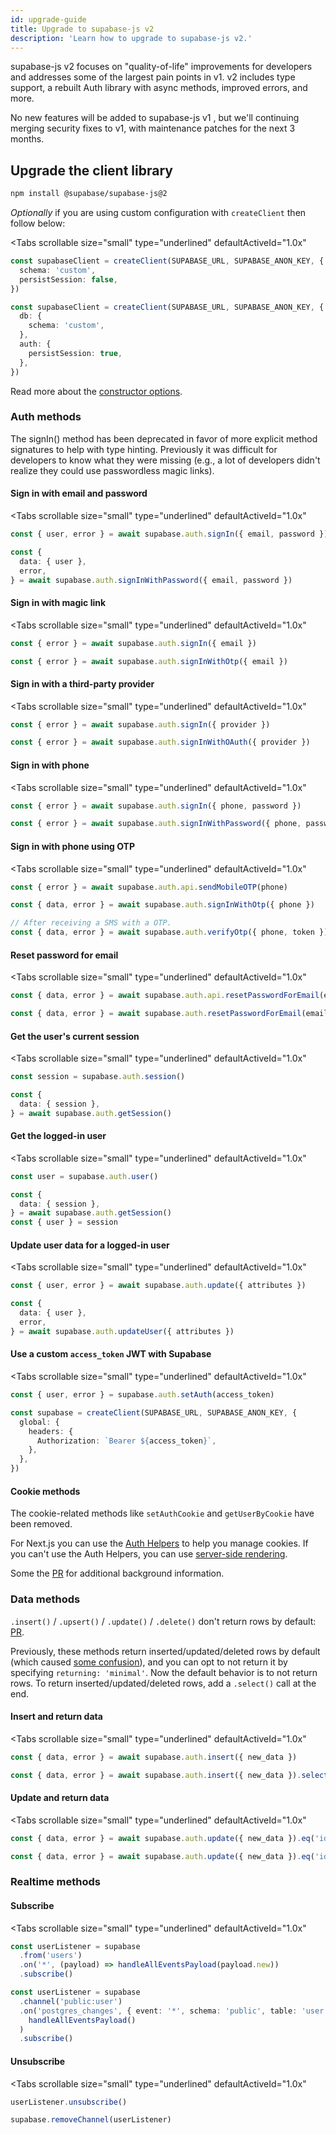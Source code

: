 ```yaml
---
id: upgrade-guide
title: Upgrade to supabase-js v2
description: 'Learn how to upgrade to supabase-js v2.'
---
```



supabase-js v2 focuses on "quality-of-life" improvements for developers and addresses some of the largest pain points in v1. v2 includes type support, a rebuilt Auth library with async methods, improved errors, and more.

No new features will be added to supabase-js v1 , but we'll continuing merging security fixes to v1, with maintenance patches for the next 3 months.

## Upgrade the client library

```sh
npm install @supabase/supabase-js@2
```

_Optionally_ if you are using custom configuration with `createClient` then follow below:

<Tabs
  scrollable
  size="small"
  type="underlined"
  defaultActiveId="1.0x"
>
<TabPanel id="1.0x" label="Before">

```ts title=src/supabaseClient.ts
const supabaseClient = createClient(SUPABASE_URL, SUPABASE_ANON_KEY, {
  schema: 'custom',
  persistSession: false,
})
```

</TabPanel>
<TabPanel id="2.0x" label="After">

```ts title=src/supabaseClient.ts
const supabaseClient = createClient(SUPABASE_URL, SUPABASE_ANON_KEY, {
  db: {
    schema: 'custom',
  },
  auth: {
    persistSession: true,
  },
})
```

</TabPanel>
</Tabs>

Read more about the [constructor options](/docs/reference/javascript/release-notes#explicit-constructor-options).

### Auth methods

The signIn() method has been deprecated in favor of more explicit method signatures to help with type hinting. Previously it was difficult for developers to know what they were missing (e.g., a lot of developers didn't realize they could use passwordless magic links).

#### Sign in with email and password

<Tabs
  scrollable
  size="small"
  type="underlined"
  defaultActiveId="1.0x"
>
<TabPanel id="1.0x" label="Before">

```ts
const { user, error } = await supabase.auth.signIn({ email, password })
```

</TabPanel>
<TabPanel id="2.0x" label="After">

```ts
const {
  data: { user },
  error,
} = await supabase.auth.signInWithPassword({ email, password })
```

</TabPanel>
</Tabs>

#### Sign in with magic link

<Tabs
  scrollable
  size="small"
  type="underlined"
  defaultActiveId="1.0x"
>
<TabPanel id="1.0x" label="Before">

```ts
const { error } = await supabase.auth.signIn({ email })
```

</TabPanel>
<TabPanel id="2.0x" label="After">

```ts
const { error } = await supabase.auth.signInWithOtp({ email })
```

</TabPanel>
</Tabs>

#### Sign in with a third-party provider

<Tabs
  scrollable
  size="small"
  type="underlined"
  defaultActiveId="1.0x"
>
<TabPanel id="1.0x" label="Before">

```ts
const { error } = await supabase.auth.signIn({ provider })
```

</TabPanel>
<TabPanel id="2.0x" label="After">

```ts
const { error } = await supabase.auth.signInWithOAuth({ provider })
```

</TabPanel>
</Tabs>

#### Sign in with phone

<Tabs
  scrollable
  size="small"
  type="underlined"
  defaultActiveId="1.0x"
>
<TabPanel id="1.0x" label="Before">

```ts
const { error } = await supabase.auth.signIn({ phone, password })
```

</TabPanel>
<TabPanel id="2.0x" label="After">

```ts
const { error } = await supabase.auth.signInWithPassword({ phone, password })
```

</TabPanel>
</Tabs>

#### Sign in with phone using OTP

<Tabs
  scrollable
  size="small"
  type="underlined"
  defaultActiveId="1.0x"
>
<TabPanel id="1.0x" label="Before">

```ts
const { error } = await supabase.auth.api.sendMobileOTP(phone)
```

</TabPanel>
<TabPanel id="2.0x" label="After">

```ts
const { data, error } = await supabase.auth.signInWithOtp({ phone })

// After receiving a SMS with a OTP.
const { data, error } = await supabase.auth.verifyOtp({ phone, token })
```

</TabPanel>
</Tabs>

#### Reset password for email

<Tabs
  scrollable
  size="small"
  type="underlined"
  defaultActiveId="1.0x"
>
<TabPanel id="1.0x" label="Before">

```ts
const { data, error } = await supabase.auth.api.resetPasswordForEmail(email)
```

</TabPanel>
<TabPanel id="2.0x" label="After">

```ts
const { data, error } = await supabase.auth.resetPasswordForEmail(email)
```

</TabPanel>
</Tabs>

#### Get the user's current session

<Tabs
  scrollable
  size="small"
  type="underlined"
  defaultActiveId="1.0x"
>
<TabPanel id="1.0x" label="Before">

```ts
const session = supabase.auth.session()
```

</TabPanel>
<TabPanel id="2.0x" label="After">

```ts
const {
  data: { session },
} = await supabase.auth.getSession()
```

</TabPanel>
</Tabs>

#### Get the logged-in user

<Tabs
  scrollable
  size="small"
  type="underlined"
  defaultActiveId="1.0x"
>
<TabPanel id="1.0x" label="Before">

```ts
const user = supabase.auth.user()
```

</TabPanel>
<TabPanel id="2.0x" label="After">

```ts
const {
  data: { session },
} = await supabase.auth.getSession()
const { user } = session
```

</TabPanel>
</Tabs>

#### Update user data for a logged-in user

<Tabs
  scrollable
  size="small"
  type="underlined"
  defaultActiveId="1.0x"
>
<TabPanel id="1.0x" label="Before">

```ts
const { user, error } = await supabase.auth.update({ attributes })
```

</TabPanel>
<TabPanel id="2.0x" label="After">

```ts
const {
  data: { user },
  error,
} = await supabase.auth.updateUser({ attributes })
```

</TabPanel>
</Tabs>

#### Use a custom `access_token` JWT with Supabase

<Tabs
  scrollable
  size="small"
  type="underlined"
  defaultActiveId="1.0x"
>
<TabPanel id="1.0x" label="Before">

```ts
const { user, error } = supabase.auth.setAuth(access_token)
```

</TabPanel>
<TabPanel id="2.0x" label="After">

```ts
const supabase = createClient(SUPABASE_URL, SUPABASE_ANON_KEY, {
  global: {
    headers: {
      Authorization: `Bearer ${access_token}`,
    },
  },
})
```

</TabPanel>
</Tabs>

#### Cookie methods

The cookie-related methods like `setAuthCookie` and `getUserByCookie` have been removed.

For Next.js you can use the [Auth Helpers](https://supabase.com/docs/guides/auth/auth-helpers/nextjs) to help you manage cookies.
If you can't use the Auth Helpers, you can use [server-side rendering](https://supabase.com/docs/guides/auth/server-side-rendering).

Some the [PR](https://github.com/supabase/gotrue-js/pull/340) for additional background information.

### Data methods

`.insert()` / `.upsert()` / `.update()` / `.delete()` don't return rows by default: [PR](https://github.com/supabase/postgrest-js/pull/276).

Previously, these methods return inserted/updated/deleted rows by default (which caused [some confusion](https://github.com/supabase/supabase/discussions/1548)), and you can opt to not return it by specifying `returning: 'minimal'`. Now the default behavior is to not return rows. To return inserted/updated/deleted rows, add a `.select()` call at the end.

#### Insert and return data

<Tabs
  scrollable
  size="small"
  type="underlined"
  defaultActiveId="1.0x"
>
<TabPanel id="1.0x" label="Before">

```ts
const { data, error } = await supabase.auth.insert({ new_data })
```

</TabPanel>
<TabPanel id="2.0x" label="After">

```ts
const { data, error } = await supabase.auth.insert({ new_data }).select()
```

</TabPanel>
</Tabs>

#### Update and return data

<Tabs
  scrollable
  size="small"
  type="underlined"
  defaultActiveId="1.0x"
>
<TabPanel id="1.0x" label="Before">

```ts
const { data, error } = await supabase.auth.update({ new_data }).eq('id', id)
```

</TabPanel>
<TabPanel id="2.0x" label="After">

```ts
const { data, error } = await supabase.auth.update({ new_data }).eq('id', id).select()
```

</TabPanel>
</Tabs>

### Realtime methods

#### Subscribe

<Tabs
  scrollable
  size="small"
  type="underlined"
  defaultActiveId="1.0x"
>
<TabPanel id="1.0x" label="Before">

```ts
const userListener = supabase
  .from('users')
  .on('*', (payload) => handleAllEventsPayload(payload.new))
  .subscribe()
```

</TabPanel>
<TabPanel id="2.0x" label="After">

```ts
const userListener = supabase
  .channel('public:user')
  .on('postgres_changes', { event: '*', schema: 'public', table: 'user' }, (payload) =>
    handleAllEventsPayload()
  )
  .subscribe()
```

</TabPanel>
</Tabs>

#### Unsubscribe

<Tabs
  scrollable
  size="small"
  type="underlined"
  defaultActiveId="1.0x"
>
<TabPanel id="1.0x" label="Before">

```ts
userListener.unsubscribe()
```

</TabPanel>
<TabPanel id="2.0x" label="After">

```ts
supabase.removeChannel(userListener)
```

</TabPanel>
</Tabs>
